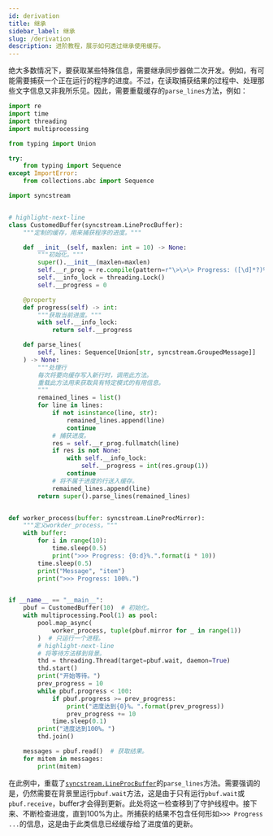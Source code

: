 ```yaml
---
id: derivation
title: 继承
sidebar_label: 继承
slug: /derivation
description: 进阶教程，展示如何透过继承使用缓存。
---
```


绝大多数情况下，要获取某些特殊信息，需要继承同步器做二次开发。例如，有可能需要捕获一个正在运行的程序的进度。不过，在读取捕获结果的过程中、处理那些文字信息又非我所乐见。因此，需要重载缓存的`parse_lines`方法，例如：

```python showLineNumbers title="derivation.py"
import re
import time
import threading
import multiprocessing

from typing import Union

try:
    from typing import Sequence
except ImportError:
    from collections.abc import Sequence

import syncstream


# highlight-next-line
class CustomedBuffer(syncstream.LineProcBuffer):
    """定制的缓存，用来捕获程序的进度。"""

    def __init__(self, maxlen: int = 10) -> None:
        """初始化。"""
        super().__init__(maxlen=maxlen)
        self.__r_prog = re.compile(pattern=r"\>\>\> Progress: ([\d]*?)%\.")
        self.__info_lock = threading.Lock()
        self.__progress = 0

    @property
    def progress(self) -> int:
        """获取当前进度。"""
        with self.__info_lock:
            return self.__progress

    def parse_lines(
        self, lines: Sequence[Union[str, syncstream.GroupedMessage]]
    ) -> None:
        """处理行
        每次将要向缓存写入新行时，调用此方法。
        重载此方法用来获取具有特定模式的有用信息。
        """
        remained_lines = list()
        for line in lines:
            if not isinstance(line, str):
                remained_lines.append(line)
                continue
            # 捕获进度。
            res = self.__r_prog.fullmatch(line)
            if res is not None:
                with self.__info_lock:
                    self.__progress = int(res.group(1))
                continue
            # 将不属于进度的行送入缓存。
            remained_lines.append(line)
        return super().parse_lines(remained_lines)


def worker_process(buffer: syncstream.LineProcMirror):
    """定义workder_process。"""
    with buffer:
        for i in range(10):
            time.sleep(0.5)
            print(">>> Progress: {0:d}%.".format(i * 10))
        time.sleep(0.5)
        print("Message", "item")
        print(">>> Progress: 100%.")


if __name__ == "__main__":
    pbuf = CustomedBuffer(10)  # 初始化。
    with multiprocessing.Pool(1) as pool:
        pool.map_async(
            worker_process, tuple(pbuf.mirror for _ in range(1))
        )  # 只运行一个进程。
        # highlight-next-line
        # 将等待方法移到背景。
        thd = threading.Thread(target=pbuf.wait, daemon=True)
        thd.start()
        print("开始等待。")
        prev_progress = 10
        while pbuf.progress < 100:
            if pbuf.progress >= prev_progress:
                print("进度达到{0}%。".format(prev_progress))
                prev_progress += 10
            time.sleep(0.1)
        print("进度达到100%。")
        thd.join()

    messages = pbuf.read()  # 获取结果。
    for mitem in messages:
        print(mitem)
```

在此例中，重载了[`syncstream.LineProcBuffer`](../apis/mproc/LineProcBuffer.mdx#-parse_lines)的`parse_lines`方法。需要强调的是，仍然需要在背景里运行`pbuf.wait`方法，这是由于只有运行`pbuf.wait`或`pbuf.receive`，buffer才会得到更新。此处将这一检查移到了守护线程中。接下来、不断检查进度，直到100%为止。所捕获的结果不包含任何形如`>>> Progress ...`的信息，这是由于此类信息已经缓存给了进度值的更新。
